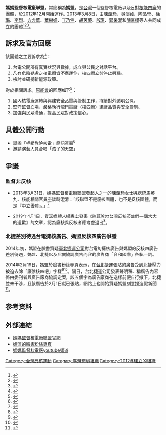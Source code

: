 {{多個問題|
{{POV|time=2014-02-22T05:28:28+00:00}}
{{Expand|time=2014-02-22T05:28:28+00:00}}
{{Refimprove|time=2014-02-22T05:28:28+00:00}}
}}
{{Otheruses|subject=監督核電為主旨的媽盟|other=簡稱為媽媽盟、反對性別平等教育與同性婚姻的基督教團體|台灣全國媽媽護家護兒聯盟}}
'''媽媽監督核電廠聯盟'''，常簡稱為'''媽盟'''，是[[台灣|台灣]]一個監督核電廠以及反對[[龍門核電廠|核能四廠]]的團體，於2012年12月開始運作。2013年3月8日，由[[陳藹玲|陳藹玲]]、[[吳淡如|吳淡如]]、[[陶晶瑩|陶晶瑩]]、[[徐璐|徐璐]]、[[李烈|李烈]]、[[方念華|方念華]]、[[葉樹姍|葉樹姍]]、[[丁乃竺|丁乃竺]]、[[胡茵夢|胡茵夢]]、[[殷琪|殷琪]]、[[郭采潔|郭采潔]]和[[陳嘉樺|陳嘉樺]]等人共同成立的團體<ref>{{cite news |author = 林秀姿 |url = http://www.cw.com.tw/article/article.action?id=5046470 |title = 陳藹玲：我要孩子有安全的未來 |publisher = [[天下雜誌|天下雜誌]] |date = 2013-01-12 |accessdate = 2014-05-15 |archive-date = 2017-08-16 |archive-url = https://web.archive.org/web/20170816152421/http://www.cw.com.tw/article/article.action?id=5046470 |dead-url = no }}</ref><ref>{{cite news |url = http://www.appledaily.com.tw/realtimenews/article/new/20130206/165153/ |title = 「媽媽監督核電廠聯盟」將成立　陶晶瑩、郭采潔力挺 |publisher = [[蘋果日報_(台灣)|蘋果日報]] |date = 2013-02-06 |accessdate = 2014-05-15 |archive-date = 2017-08-16 |archive-url = https://web.archive.org/web/20170816150950/http://www.appledaily.com.tw/realtimenews/article/new/20130206/165153/ |dead-url = no }}</ref><ref name=母親節反核四>{{cite news|author=朱孝貞|title=不一樣的母親節 3萬人簡訊連署關注核能安全|url=http://www.epochtimes.com.tw/n58233/%E4%B8%8D%E4%B8%80%E6%A8%A3%E7%9A%84%E6%AF%8D%E8%A6%AA%E7%AF%80-3%E8%90%AC%E4%BA%BA%E7%B0%A1%E8%A8%8A%E9%80%A3%E7%BD%B2%E9%97%9C%E6%B3%A8%E6%A0%B8%E8%83%BD%E5%AE%89%E5%85%A8.html|accessdate=2014-05-15|newspaper=大紀元時報|date=2013-04-26|archive-date=2017-08-16|archive-url=https://web.archive.org/web/20170816150331/http://www.epochtimes.com.tw/n58233/%E4%B8%8D%E4%B8%80%E6%A8%A3%E7%9A%84%E6%AF%8D%E8%A6%AA%E7%AF%80-3%E8%90%AC%E4%BA%BA%E7%B0%A1%E8%A8%8A%E9%80%A3%E7%BD%B2%E9%97%9C%E6%B3%A8%E6%A0%B8%E8%83%BD%E5%AE%89%E5%85%A8.html|dead-url=no}}</ref>。

==訴求及官方回應==
該團體之主要訴求為<ref>{{Cite web |url = https://www.facebook.com/momlovestaiwan |title = 媽媽監督核電廠聯盟臉書粉絲專頁 |access-date = 2014-05-14 |archive-date = 2019-11-28 |archive-url = https://web.archive.org/web/20191128182226/https://www.facebook.com/momlovestaiwan/ |dead-url = no }}</ref>：
# 台電公開所有真實狀況與數據，成立與公民之對話平台。
# 凡有危險疑慮之核電廠皆不應運作，核四廠立刻停止興建。
# 檢討並研擬新能源政策。

對於相關訴求，[[原能會|原能會]]的回應如下<ref>{{cite press release |url = http://www.aec.gov.tw/newsdetail/headline/2834.html |title = 針對「媽媽監督核電廠聯盟」之組成乙事，原能會堅持安全管制與資訊公開 |publisher = [[行政院原子能委員會|行政院原子能委員會]] |date = 2013-01-11 |accessdate = 2014-05-15 |archive-date = 2016-03-06 |archive-url = https://web.archive.org/web/20160306144452/http://www.aec.gov.tw/newsdetail/headline/2834.html |dead-url = no }}</ref>：
# 國內核電廠運轉與興建安全品質與管制工作，持續對外透明公開。
# 堅守監督立場，嚴格執行龍門電廠（核四廠）建廠品質與安全管制。
# 加強與民眾溝通，提高民眾對政策信心。

==具體公開行動==
*舉辦「拒絕危險核電」簡訊連署<ref>{{cite web|author=Sophina|title=母愛是反核路上最堅定的力量|url=http://tedxtaipei.com/2014/05/2013-irene-chen/|publisher=TEDxTaipei|accessdate=2014-05-15|deadurl=yes|archiveurl=https://web.archive.org/web/20140517152620/http://tedxtaipei.com/2014/05/2013-irene-chen/|archivedate=2014-05-17}}</ref>
*邀請演藝人員合唱「孩子的天空」

==爭議==
===監督非反核===
* 2013年3月31日，媽媽監督核電廠聯盟發起人之一的陳藹玲女士與總統馬英九、核能相關官員座談時澄清：「該聯盟不是廢核團體，也不是反核團體，而是『中立團體』。」<ref>{{cite news |author = 王鼎鈞 |url = http://www.nownews.com/n/2013/03/31/301252 |title = 陳藹玲：媽媽監督核電廠聯盟不是廢核、反核團體 |publisher = [[今日新聞網|今日新聞網]] |date = 2013-03-31 |accessdate = 2014-05-15 |archive-date = 2015-07-13 |archive-url = https://web.archive.org/web/20150713125759/http://www.nownews.com/n/2013/03/31/301252 |dead-url = no }}</ref>

* 2013年4月1日，資深媒體人[[楊憲宏|楊憲宏]]發表《陳藹玲欠台灣反核英雄們一個大大的道歉》的文章，認為廢核與反核者應考慮退出<ref>{{cite news |url = http://www.ettoday.net/news/20130403/187843.htm |title = 陳藹玲：媽媽監督核電聯盟非反核團體　楊憲宏：欠道歉 |publisher = [[ETtoday_東森新聞雲|東森新聞雲]] |date = 2013-04-03 |accessdate = 2014-05-15 |archive-date = 2020-08-13 |archive-url = https://web.archive.org/web/20200813064544/https://www.ettoday.net/news/20130403/187843.htm |dead-url = no }}</ref>。

===北捷差別待遇台電擁核廣告、媽盟反核四廣告爭議===
2014年初，媽盟在臉書質疑[[臺北捷運公司|臺北捷運公司]]對台電的擁核廣告與媽盟的反核四廣告差別待遇，媽盟、北捷以及居間協調廣告內容的廣告商「合和國際」各執一詞。

2014年2月19日，媽盟於臉書粉絲專頁表示，在[[台北捷運|台北捷運]]張貼的廣告受到北捷壓力被迫去除「廢除核四吧」字樣<ref name="北捷事件-01">{{cite news |author = 李鴻典 |url = http://www.nownews.com/n/2014/02/20/1125510 |title = 只許擁核？北捷遭疑禁登「廢除核四吧！」 |publisher = [[今日新聞網|今日新聞網]] |date = 2014-02-20 |accessdate = 2014-05-15 |archive-date = 2014-03-08 |archive-url = https://web.archive.org/web/20140308024452/http://www.nownews.com/n/2014/02/20/1125510 |dead-url = no }}</ref><ref>{{cite news |url = http://www.ettoday.net/news/20140221/327584.htm |title = 禁登反核廣告字？北捷：沒有強迫修正 |publisher = [[東森新聞雲|東森新聞雲]] |date = 2014-02-21 |accessdate = 2014-05-15 |archive-date = 2014-05-14 |archive-url = https://web.archive.org/web/20140514234730/http://www.ettoday.net/news/20140221/327584.htm |dead-url = no }}</ref>。隔日，[[台北捷運公司|台北捷運公司]]發表聲明稿，稱廣告內容係由委刊者與廣告廠商協調定案，該五個字為廣告廠商在送樣前便自行撤下，北捷並未干涉，且該廣告於2月1日就已張貼{{r|北捷事件-01}}，網路上也開始質疑媽盟刻意捏造假新聞<ref>{{cite news | language =zh-tw | author = | url =http://www.appledaily.com.tw/realtimenews/article/new/20140221/348788/ | title =廢核廣告遭修改　網友質疑自導自演掀筆戰 | publisher =[[台灣蘋果日報|台灣蘋果日報]] | date =2014-02-21 | accessdate =2014-11-30 | archive-date =2014-05-15 | archive-url =https://web.archive.org/web/20140515161825/http://www.appledaily.com.tw/realtimenews/article/new/20140221/348788/ | dead-url =no }}</ref>。

==参考资料==
{{reflist}}

==外部連結==
*[https://web.archive.org/web/20140306051032/http://momlovestaiwan.tw/content/masterpage/Index.aspx 媽媽監督核電廠聯盟官網]
*[https://www.facebook.com/momlovestaiwan?fref=ts 媽盟的臉書粉絲專頁]
*[https://www.youtube.com/user/MomLovesTaiwan 媽媽監督核電廠youtube頻道] {{Wayback|url=https://www.youtube.com/user/MomLovesTaiwan |date=20191212054333 }}

[[Category:台灣反核運動|Category:台灣反核運動]]
[[Category:臺灣環境組織|Category:臺灣環境組織]]
[[Category:2012年建立的組織|Category:2012年建立的組織]]